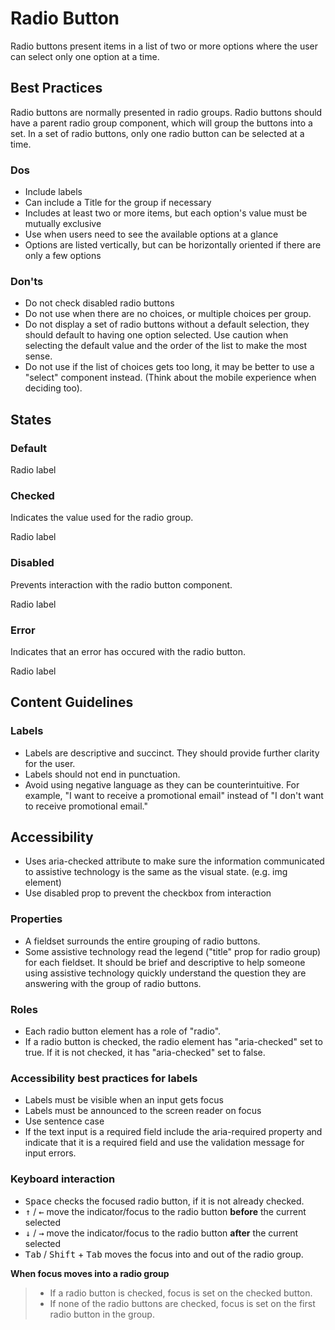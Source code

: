 # Radio Button

<p
  style={{
    fontSize: 'var(--pharos-type-scale-6)',
    lineHeight: '2rem',
    marginBottom: 'var(--pharos-spacing-5-x)',
  }}
>
  Radio buttons present items in a list of two or more options where the user can select only one
  option at a time.
</p>

## Best Practices

Radio buttons are normally presented in radio groups. Radio buttons should have a parent radio group component, which will group the buttons into a set.
In a set of radio buttons, only one radio button can be selected at a time.

### Dos

- Include labels
- Can include a Title for the group if necessary
- Includes at least two or more items, but each option's value must be mutually exclusive
- Use when users need to see the available options at a glance
- Options are listed vertically, but can be horizontally oriented if there are only a few options

### Don'ts

- Do not check disabled radio buttons
- Do not use when there are no choices, or multiple choices per group.
- Do not display a set of radio buttons without a default selection, they should default to having one option selected. Use caution when selecting the default value and the order of the list to make the most sense.
- Do not use if the list of choices gets too long, it may be better to use a "select" component instead. (Think about the mobile experience when deciding too).

## States

### Default

<Canvas>
  <PharosRadioButton>
    <span slot="label">Radio label</span>
  </PharosRadioButton>
</Canvas>

### Checked

Indicates the value used for the radio group.

<Canvas>
  <PharosRadioButton checked>
    <span slot="label">Radio label</span>
  </PharosRadioButton>
</Canvas>

### Disabled

Prevents interaction with the radio button component.

<Canvas>
  <PharosRadioButton disabled>
    <span slot="label">Radio label</span>
  </PharosRadioButton>
</Canvas>

### Error

Indicates that an error has occured with the radio button.

<Canvas>
  <PharosRadioButton required invalidated message="This field is required, please make a selection">
    <span slot="label">Radio label</span>
  </PharosRadioButton>
</Canvas>

## Content Guidelines

### Labels

- Labels are descriptive and succinct. They should provide further clarity for the user.
- Labels should not end in punctuation.
- Avoid using negative language as they can be counterintuitive. For example, "I want to receive a promotional email" instead of "I don't want to receive promotional email."

## Accessibility

- Uses aria-checked attribute to make sure the information communicated to assistive technology is the same as the visual state. (e.g. img element)
- Use disabled prop to prevent the checkbox from interaction

### Properties

- A fieldset surrounds the entire grouping of radio buttons.
- Some assistive technology read the legend ("title" prop for radio group) for each fieldset. It should be brief and descriptive to help someone using assistive technology quickly understand the question they are answering with the group of radio buttons.

### Roles

- Each radio button element has a role of "radio".
- If a radio button is checked, the radio element has "aria-checked" set to true. If it is not checked, it has "aria-checked" set to false.

### Accessibility best practices for labels

- Labels must be visible when an input gets focus
- Labels must be announced to the screen reader on focus
- Use sentence case
- If the text input is a required field include the aria-required property and indicate that it is a required field and use the validation message for input errors.

### Keyboard interaction

- <kbd>Space</kbd> checks the focused radio button, if it is not already checked.
- <kbd>↑</kbd> / <kbd>←</kbd> move the indicator/focus to the radio button <strong>before</strong> the
  current selected
- <kbd>↓</kbd> / <kbd>→</kbd> move the indicator/focus to the radio button <strong>after</strong> the
  current selected
- <kbd>Tab</kbd> / <kbd>Shift</kbd> + <kbd>Tab</kbd> moves the focus into and out of the radio group.

**When focus moves into a radio group**

> - If a radio button is checked, focus is set on the checked button.
> - If none of the radio buttons are checked, focus is set on the first radio button in the group.
